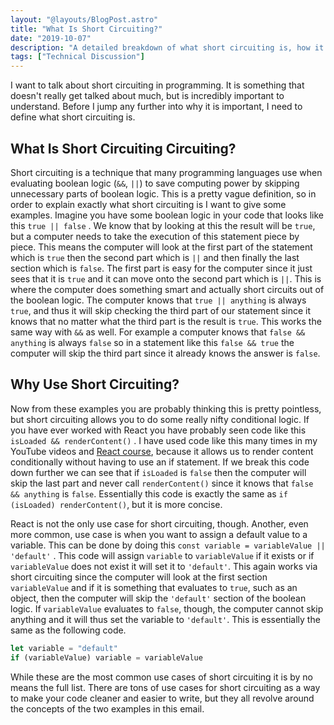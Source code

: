 ```yaml
---
layout: "@layouts/BlogPost.astro"
title: "What Is Short Circuiting?"
date: "2019-10-07"
description: "A detailed breakdown of what short circuiting is, how it works, and why it is important."
tags: ["Technical Discussion"]
---
```


I want to talk about short circuiting in programming. It is something that doesn't really get talked about much, but is incredibly important to understand. Before I jump any further into why it is important, I need to define what short circuiting is.

## What Is Short Circuiting Circuiting?

Short circuiting is a technique that many programming languages use when evaluating boolean logic (`&&`, `||`) to save computing power by skipping unnecessary parts of boolean logic. This is a pretty vague definition, so in order to explain exactly what short circuiting is I want to give some examples. Imagine you have some boolean logic in your code that looks like this `true || false` . We know that by looking at this the result will be `true`, but a computer needs to take the execution of this statement piece by piece. This means the computer will look at the first part of the statement which is `true` then the second part which is `||` and then finally the last section which is `false`. The first part is easy for the computer since it just sees that it is `true` and it can move onto the second part which is `||`. This is where the computer does something smart and actually short circuits out of the boolean logic. The computer knows that `true || anything` is always `true`, and thus it will skip checking the third part of our statement since it knows that no matter what the third part is the result is `true`. This works the same way with `&&` as well. For example a computer knows that `false && anything` is always `false` so in a statement like this `false && true` the computer will skip the third part since it already knows the answer is `false`.

## Why Use Short Circuiting?

Now from these examples you are probably thinking this is pretty pointless, but short circuiting allows you to do some really nifty conditional logic. If you have ever worked with React you have probably seen code like this `isLoaded && renderContent()` . I have used code like this many times in my YouTube videos and [React course](https://courses.webdevsimplified.com/learn-react-today), because it allows us to render content conditionally without having to use an if statement. If we break this code down further we can see that if `isLoaded` is `false` then the computer will skip the last part and never call `renderContent()` since it knows that `false && anything` is `false`. Essentially this code is exactly the same as `if (isLoaded) renderContent()`, but it is more concise.

React is not the only use case for short circuiting, though. Another, even more common, use case is when you want to assign a default value to a variable. This can be done by doing this `const variable = variableValue || 'default'` . This code will assign `variable` to `variableValue` if it exists or if `variableValue` does not exist it will set it to `'default'`. This again works via short circuiting since the computer will look at the first section `variableValue` and if it is something that evaluates to `true`, such as an object, then the computer will skip the `'default'` section of the boolean logic. If `variableValue` evaluates to `false`, though, the computer cannot skip anything and it will thus set the variable to `'default'`. This is essentially the same as the following code.

```javascript
let variable = "default"
if (variableValue) variable = variableValue
```

While these are the most common use cases of short circuiting it is by no means the full list. There are tons of use cases for short circuiting as a way to make your code cleaner and easier to write, but they all revolve around the concepts of the two examples in this email.
